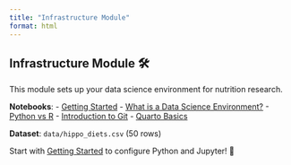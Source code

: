 ```yaml
---
title: "Infrastructure Module"
format: html
---
```


## Infrastructure Module 🛠️

This module sets up your data science environment for nutrition research.

**Notebooks**:
- [Getting Started](getting_started.html)
- [What is a Data Science Environment?](what_is_data_science_env.html)
- [Python vs R](python_vs_r.html)
- [Introduction to Git](intro_to_git.html)
- [Quarto Basics](quarto_basics.html)

**Dataset**: `data/hippo_diets.csv` (50 rows)

Start with [Getting Started](getting_started.html) to configure Python and Jupyter! 🦛
